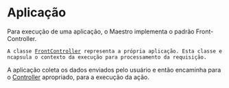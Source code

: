 <text xml:space="preserve">
= Aplicação =
Para execução de uma aplicação, o Maestro implementa o padrão Front-Controller.
 A classe [[>controller/frontcontroller|FrontController]] representa a própria aplicação. Esta classe encapsula o contexto da execução para processamento da requisição. 
A aplicação coleta os dados enviados pelo usuário e então encaminha para o [[>controller/controller|Controller]] apropriado, para a execução da ação.
</text>